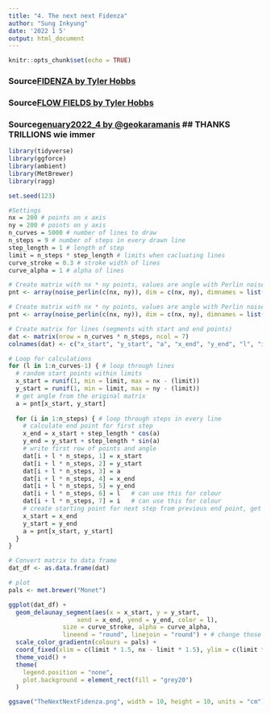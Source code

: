 ```yaml
---
title: "4. The next next Fidenza"
author: "Sung Inkyung"
date: '2022 1 5'
output: html_document
---
```


```r
knitr::opts_chunk$set(echo = TRUE)
```
### Source[FIDENZA by Tyler Hobbs](https://tylerxhobbs.com/fidenza)
### Source[FLOW FIELDS  by Tyler Hobbs](https://tylerxhobbs.com/essays/2020/flow-fields)
### Source[genuary2022_4 by @geokaramanis](https://github.com/gkaramanis/aRtist/blob/main/genuary/2022/2022-04/2022-04.R) ## THANKS TRILLIONS wie immer

```r
library(tidyverse)
library(ggforce)
library(ambient)
library(MetBrewer)
library(ragg)
```


```r
set.seed(123)

#Settings
nx = 200 # points on x axis
ny = 200 # points on y axis
n_curves = 5000 # number of lines to draw
n_steps = 9 # number of steps in every drawn line
step_length = 1 # length of step
limit = n_steps * step_length # limits when cacluating lines
curve_stroke = 0.3 # stroke width of lines
curve_alpha = 1 # alpha of lines

# Create matrix with nx * ny points, values are angle with Perlin noise
pnt <- array(noise_perlin(c(nx, ny)), dim = c(nx, ny), dimnames = list(1:nx, 1:ny)) * pi * 2

# Create matrix with nx * ny points, values are angle with Perlin noise
pnt <- array(noise_perlin(c(nx, ny)), dim = c(nx, ny), dimnames = list(1:nx, 1:ny)) * pi * 2

# Create matrix for lines (segments with start and end points)
dat <- matrix(nrow = n_curves * n_steps, ncol = 7) 
colnames(dat) <- c("x_start", "y_start", "a", "x_end", "y_end", "l", "i")

# Loop for calculations
for (l in 1:n_curves-1) { # loop through lines
  # random start points within limits
  x_start = runif(1, min = limit, max = nx - (limit))
  y_start = runif(1, min = limit, max = ny - (limit))
  # get angle from the original matrix
  a = pnt[x_start, y_start]
  
  for (i in 1:n_steps) { # loop through steps in every line
    # calculate end point for first step
    x_end = x_start + step_length * cos(a)
    y_end = y_start + step_length * sin(a)
    # write first row of points and angle
    dat[i + l * n_steps, 1] = x_start
    dat[i + l * n_steps, 2] = y_start
    dat[i + l * n_steps, 3] = a
    dat[i + l * n_steps, 4] = x_end
    dat[i + l * n_steps, 5] = y_end
    dat[i + l * n_steps, 6] = l   # can use this for colour
    dat[i + l * n_steps, 7] = i   # can use this for colour
    # create starting point for next step from previous end point, get angle for the "new" point from the original matrix 
    x_start = x_end
    y_start = y_end
    a = pnt[x_start, y_start]
  }
}

# Convert matrix to data frame
dat_df <- as.data.frame(dat)

# plot
pals <- met.brewer("Monet")

ggplot(dat_df) +
  geom_delaunay_segment(aes(x = x_start, y = y_start,
                   xend = x_end, yend = y_end, color = l),
               size = curve_stroke, alpha = curve_alpha,
               lineend = "round", linejoin = "round") + # change those for different effects: lineend = c('round', 'butt', 'square'), linejoin = c('round', 'mitre', 'bevel')
  scale_color_gradientn(colours = pals) +
  coord_fixed(xlim = c(limit * 1.5, nx - limit * 1.5), ylim = c(limit * 1.5, ny - limit * 1.5), expand = FALSE) + # "crop" to fill the frame
  theme_void() +
  theme(
    legend.position = "none",
    plot.background = element_rect(fill = "grey20")
  ) 

ggsave("TheNextNextFidenza.png", width = 10, height = 10, units = "cm")

```


